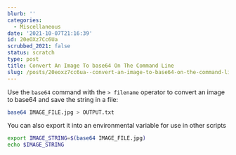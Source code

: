 ```yaml
---
blurb: ''
categories:
  - Miscellaneous
date: '2021-10-07T21:16:39'
id: 20eOXz7Cc6Ua
scrubbed_2021: false
status: scratch
type: post
title: Convert An Image To base64 On The Command Line
slug: /posts/20eoxz7cc6ua--convert-an-image-to-base64-on-the-command-line
---
```


Use the `base64` command with the `> filename` operator to convert an image to base64 and save the string in a file:

```bash
base64 IMAGE_FILE.jpg > OUTPUT.txt
```

You can also export it into an environmental variable for use in other scripts

```bash
export IMAGE_STRING=$(base64 IMAGE_FILE.jpg)
echo $IMAGE_STRING
```
